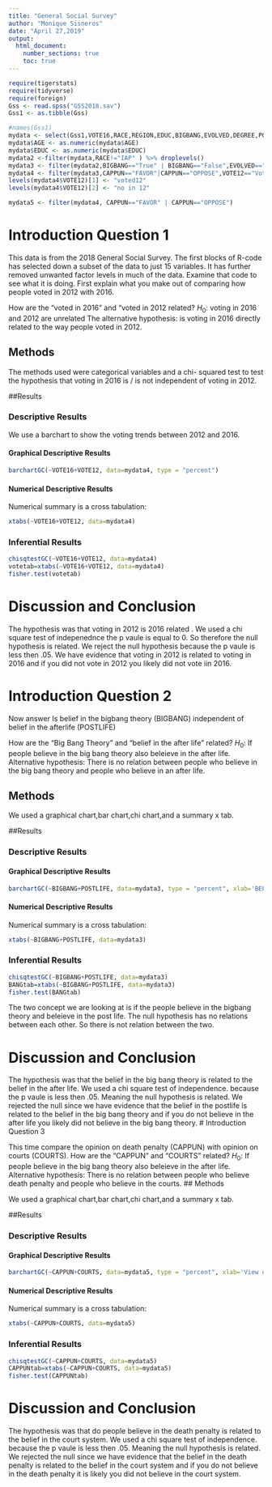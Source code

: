```yaml
---
title: "General Social Survey"
author: "Monique Sisneros"
date: "April 27,2019"
output: 
  html_document:
    number_sections: true
    toc: true
---
```



```r
require(tigerstats)
require(tidyverse)
require(foreign)
Gss <- read.spss("GSS2018.sav")
Gss1 <- as.tibble(Gss)
```

```r
#names(Gss1)
mydata <- select(Gss1,VOTE16,RACE,REGION,EDUC,BIGBANG,EVOLVED,DEGREE,POSTLIFE,AGE,OWNGUN,CAPPUN,COURTS,POLVIEWS,VOTE12,GOD)
mydata$AGE <- as.numeric(mydata$AGE)
mydata$EDUC <- as.numeric(mydata$EDUC)
mydata2 <-filter(mydata,RACE!="IAP" ) %>% droplevels()
mydata3 <- filter(mydata2,BIGBANG=="True" | BIGBANG=="False",EVOLVED=="True"|EVOLVED=="False",POSTLIFE=="YES"|POSTLIFE=="NO",OWNGUN=="YES"|OWNGUN=="NO",COURTS=="TOO HARSH"|COURTS=="NOT HARSH ENOUGH"|COURTS=="ABOUT RIGHT") %>% droplevels()
mydata4 <- filter(mydata3,CAPPUN=="FAVOR"|CAPPUN=="OPPOSE",VOTE12=="Voted"|VOTE12=="Did not vote",VOTE16=="Voted"|VOTE16=="Did not vote") %>% droplevels()
levels(mydata4$VOTE12)[1] <- "voted12"
levels(mydata4$VOTE12)[2] <- "no in 12"

mydata5 <- filter(mydata4, CAPPUN=="FAVOR" | CAPPUN=="OPPOSE")

```



# Introduction Question 1

<!--In this section you explain what you are trying to show.  Where did the data come from?  What is the research or other question you are trying to answer?!-->

This data is from the 2018 General Social Survey. The first blocks of R-code has selected down a subset of the data to just 15 variables. It has further removed unwanted factor levels in much of the data. Examine that code to see what it is doing. First explain what you make out of comparing how people voted in 2012 with 2016.


How are the "voted in 2016" and "voted in 2012 related?
$H_0:$ voting in 2016 and 2012 are unrelated
The alternative hypothesis: is voting in 2016 directly related to the way people voted in 2012.

## Methods

<!--Decide on your methods:  use "variable analysis" or other appropriate descriptors.  Make sure to choose at least one graphical method and at least one numerical method.!-->


The methods used were categorical variables and a chi- squared test to test the hypothesis that voting in 2016 is / is not independent of voting in 2012.

##Results

<!--Divide this section into two sub-sections:  One for your descriptive  results and one for your inferential results.!-->


### Descriptive Results
We use a barchart to show the voting trends between 2012 and 2016.



#### Graphical Descriptive Results

<!--Graphical results here.  Make sure to show your code.  Provide appropriate labels for axes, giving units if possible, and provide a good title for the graph, too.  Use the graphical results to describe the patterns if any that exist in the data as focused toward the research question!-->


```r
barchartGC(~VOTE16+VOTE12, data=mydata4, type = "percent") 

```
#### Numerical Descriptive Results

<!--Numerical results go here. Use the numerical results to describe the patterns if any that exist in the data as focused toward the research question!-->

Numerical summary is a cross tabulation:
```r
xtabs(~VOTE16+VOTE12, data=mydata4)
```


### Inferential Results

<!--State hypothesis clearly.  Make sure your discussion of the inferential test covers all the aspects that the test output produces, such as test statistic, p-value etc.  Make a decision about the null hypothesis, explain the assumptions on which the selected test/procedure was based, and why the chosen procedure satisfys the assumptions and is appropriate to answer the research question!-->
```r
chisqtestGC(~VOTE16+VOTE12, data=mydata4)
votetab=xtabs(~VOTE16+VOTE12, data=mydata4)
fisher.test(votetab)
```
# Discussion and Conclusion

The hypothesis was that voting in 2012 is 2016 related . We used a chi square test of indepenednce the p vaule is equal to 0. So therefore the null hypothesis is related.
We reject the null hypothesis because the p vaule is less then .05. We have evidence that voting in 2012 is related to voting in 2016 and if you did not vote in 2012 you likely did not vote iin 2016.

# Introduction Question 2

<!--In this section you explain what you are trying to show.  Where did the data come from?  What is the research or other question you are trying to answer?!-->

Now answer Is belief in the bigbang theory (BIGBANG) independent of belief in the afterlife (POSTLIFE)

How are the "Big Bang Theory" and "belief in the after life" related?
$H_0:$ If people believe in the big bang theory also beleieve in the after life.
Alternative hypothesis: There is no relation between people who believe in the big bang theory and people who believe in an after life.

## Methods

<!--Decide on your methods:  use "variable analysis" or other appropriate descriptors.  Make sure to choose at least one graphical method and at least one numerical method.!--> 
We used a graphical chart,bar chart,chi chart,and a summary x tab.

##Results

<!--Divide this section into two sub-sections:  One for your descriptive  results and one for your inferential results.!-->

### Descriptive Results

#### Graphical Descriptive Results

<!--Graphical results here.  Make sure to show your code.  Provide appropriate labels for axes, giving units if possible, and provide a good title for the graph, too.  Use the graphical results to describe the patterns if any that exist in the data as focused toward the research question!-->
```r
barchartGC(~BIGBANG+POSTLIFE, data=mydata3, type = "percent", xlab='BELIEVE IN POSTLIFE', main='BELIEVE IN BIGBANG')
```


#### Numerical Descriptive Results

<!--Numerical results go here. Use the numerical results to describe the patterns if any that exist in the data as focused toward the research question!-->

Numerical summary is a cross tabulation:

```r
xtabs(~BIGBANG+POSTLIFE, data=mydata3)
```





### Inferential Results

<!--State hypothesis clearly.  Make sure your discussion of the inferential test covers all the aspects that the test output produces, such as test statistic, p-value etc.  Make a decision about the null hypothesis, explain the assumptions on which the selected test/procedure was based, and why the chosen procedure satisfys the assumptions and is appropriate to answer the research question!-->
```r
chisqtestGC(~BIGBANG+POSTLIFE, data=mydata3)
BANGtab=xtabs(~BIGBANG+POSTLIFE, data=mydata3)
fisher.test(BANGtab)
```
The two concept we are looking at is if the people believe in the bigbang theory and beleieve in the post life. The null hypothesis has no relations between each other. So there is not relation between the two.

# Discussion and Conclusion
The hypothesis was that the belief in the big bang theory is related to the belief in the after life. We used a chi square test of independence. because the p vaule is less then .05. Meaning the null hypothesis is related. We rejected the null since we have evidence that the belief in the postlife is related to the belief in the big bang theory and if you do not believe in the after life you likely did not believe in the big bang theory. 
# Introduction Question 3

<!--In this section you explain what you are trying to show.  Where did the data come from?  What is the research or other question you are trying to answer?!-->

This time compare the opinion on death penalty (CAPPUN) with opinion on courts (COURTS).
How are the "CAPPUN" and "COURTS" related?
$H_0:$ If people believe in the big bang theory also beleieve in the after life.
Alternative hypothesis: There is no relation between people who believe death penalty  and people who believe in the courts.
## Methods

<!--Decide on your methods:  use "variable analysis" or other appropriate descriptors.  Make sure to choose at least one graphical method and at least one numerical method.!-->

We used a graphical chart,bar chart,chi chart,and a summary x tab.

##Results

<!--Divide this section into two sub-sections:  One for your descriptive  results and one for your inferential results.!-->

### Descriptive Results

#### Graphical Descriptive Results

<!--Graphical results here.  Make sure to show your code.  Provide appropriate labels for axes, giving units if possible, and provide a good title for the graph, too.  Use the graphical results to describe the patterns if any that exist in the data as focused toward the research question!-->

```r
barchartGC(~CAPPUN+COURTS, data=mydata5, type = "percent", xlab='View on CAPPUN', main='View on COURTS')
```


#### Numerical Descriptive Results

<!--Numerical results go here. Use the numerical results to describe the patterns if any that exist in the data as focused toward the research question!-->

Numerical summary is a cross tabulation:
```r
xtabs(~CAPPUN+COURTS, data=mydata5)
```


### Inferential Results

<!--State hypothesis clearly.  Make sure your discussion of the inferential test covers all the aspects that the test output produces, such as test statistic, p-value etc.  Make a decision about the null hypothesis, explain the assumptions on which the selected test/procedure was based, and why the chosen procedure satisfys the assumptions and is appropriate to answer the research question!-->

```r
chisqtestGC(~CAPPUN+COURTS, data=mydata5)
CAPPUNtab=xtabs(~CAPPUN+COURTS, data=mydata5)
fisher.test(CAPPUNtab)
```


# Discussion and Conclusion

<!--Discussion and conclusion here.  If you found a relationship be sure to consider whether the relationship occurs because one of the variavbles causes the other, or whether they perhasps are related for some other reason.  Watch the chapter 6 videos from the GeorgeTown videos collection.!-->

The hypothesis was that do people believe in the death penalty is related to the belief in the court system. We used a chi square test of independence. because the p vaule is less then .05. Meaning the null hypothesis is related. We rejected the null since we have evidence that the belief in the death penalty is related to the belief in the court system and if you do not believe in the death penalty it is likely you did not believe in the court system.

